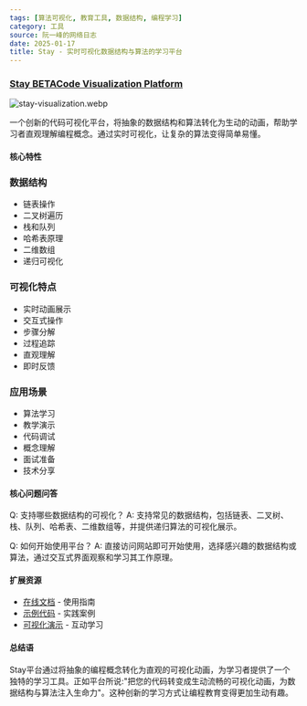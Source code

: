 ```yaml
---
tags: [算法可视化, 教育工具, 数据结构, 编程学习]
category: 工具
source: 阮一峰的网络日志
date: 2025-01-17
title: Stay - 实时可视化数据结构与算法的学习平台
---
```


### [Stay BETACode Visualization Platform](https://staying.fun/zh)

![stay-visualization.webp](https://img.mengpeng.tech/i/2025/01/17/6789ec863affd.webp)

一个创新的代码可视化平台，将抽象的数据结构和算法转化为生动的动画，帮助学习者直观理解编程概念。通过实时可视化，让复杂的算法变得简单易懂。

#### 核心特性

### 数据结构
- 链表操作
- 二叉树遍历
- 栈和队列
- 哈希表原理
- 二维数组
- 递归可视化

### 可视化特点
- 实时动画展示
- 交互式操作
- 步骤分解
- 过程追踪
- 直观理解
- 即时反馈

### 应用场景
- 算法学习
- 教学演示
- 代码调试
- 概念理解
- 面试准备
- 技术分享

#### 核心问题问答

Q: 支持哪些数据结构的可视化？
A: 支持常见的数据结构，包括链表、二叉树、栈、队列、哈希表、二维数组等，并提供递归算法的可视化展示。

Q: 如何开始使用平台？
A: 直接访问网站即可开始使用，选择感兴趣的数据结构或算法，通过交互式界面观察和学习其工作原理。

#### 扩展资源

- [在线文档](https://staying.fun/zh) - 使用指南
- [示例代码](https://staying.fun/zh) - 实践案例
- [可视化演示](https://staying.fun/zh) - 互动学习

#### 总结语

Stay平台通过将抽象的编程概念转化为直观的可视化动画，为学习者提供了一个独特的学习工具。正如平台所说:"把您的代码转变成生动流畅的可视化动画，为数据结构与算法注入生命力"。这种创新的学习方式让编程教育变得更加生动有趣。 